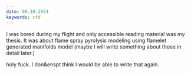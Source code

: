 ```yaml
---
date: 08.10.2024
keywords: cfd
---
```


I was bored during my flight and only accessible reading material was my thesis. It was about flame spray pyrolysis modeling using flamelet generated manifolds model (maybe I will write something about those in detail later.)

holy fuck. I don&enspt think I would be able to write that again.